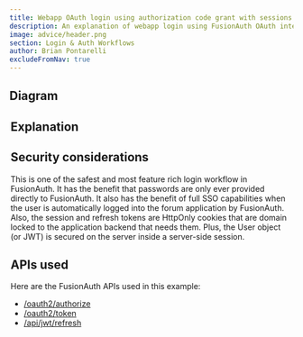 ```yaml
---
title: Webapp OAuth login using authorization code grant with sessions and refresh tokens
description: An explanation of webapp login using FusionAuth OAuth interface with the authorization code grant with server-side sessions plus refresh tokens in cookies
image: advice/header.png
section: Login & Auth Workflows
author: Brian Pontarelli
excludeFromNav: true
---
```


<Intro/>

## Diagram

<Legend/>

<Diagram/>

## Explanation

<OrderedList>
  <Step1/>
  <Step2/>
  <Step3/>
  <Step4/>
  <Step5/>
  <Step6/>
  <Step7/>
  <Step8/>
  <Step9/>
  <Step10/>
  <Step11/>
  <Step12/>
</OrderedList>

## Security considerations

This is one of the safest and most feature rich login workflow in FusionAuth. It has the benefit that passwords are only ever provided directly to FusionAuth. It also has the benefit of full SSO capabilities when the user is automatically logged into the forum application by FusionAuth. Also, the session and refresh tokens are HttpOnly cookies that are domain locked to the application backend that needs them. Plus, the User object (or JWT) is secured on the server inside a server-side session.

## APIs used

Here are the FusionAuth APIs used in this example:

* [/oauth2/authorize](/docs/v1/tech/oauth/endpoints#authorize)
* [/oauth2/token](/docs/v1/tech/oauth/endpoints#refresh-token-grant-request)
* [/api/jwt/refresh](/docs/v1/tech/apis/jwt#refresh-a-jwt)
